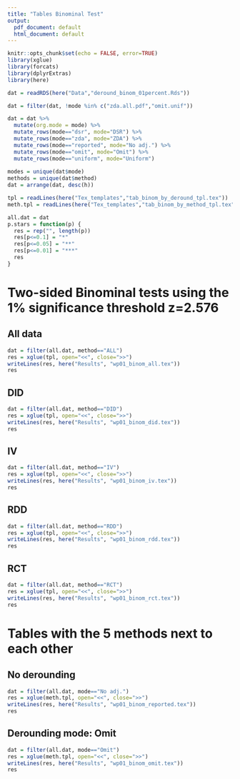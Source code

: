 ```yaml
---
title: "Tables Binominal Test"
output:
  pdf_document: default
  html_document: default
---
```


```r
knitr::opts_chunk$set(echo = FALSE, error=TRUE)
library(xglue)
library(forcats)
library(dplyrExtras)
library(here)

dat = readRDS(here("Data","deround_binom_01percent.Rds"))

dat = filter(dat, !mode %in% c("zda.all.pdf","omit.unif"))

dat = dat %>%
  mutate(org.mode = mode) %>%
  mutate_rows(mode=="dsr", mode="DSR") %>%
  mutate_rows(mode=="zda", mode="ZDA") %>%
  mutate_rows(mode=="reported", mode="No adj.") %>%
  mutate_rows(mode=="omit", mode="Omit") %>%
  mutate_rows(mode=="uniform", mode="Uniform")
  
modes = unique(dat$mode)
methods = unique(dat$method)
dat = arrange(dat, desc(h))

tpl = readLines(here("Tex_templates","tab_binom_by_deround_tpl.tex"))
meth.tpl = readLines(here("Tex_templates","tab_binom_by_method_tpl.tex"))

all.dat = dat
p.stars = function(p) {
  res = rep("", length(p))
  res[p<=0.1] = "*"
  res[p<=0.05] = "**"
  res[p<=0.01] = "***"
  res
}

```

# Two-sided Binominal tests using the 1% significance threshold z=2.576

## All data

```r
dat = filter(all.dat, method=="ALL")
res = xglue(tpl, open="<<", close=">>")
writeLines(res, here("Results", "wp01_binom_all.tex"))
res
```


## DID

```r
dat = filter(all.dat, method=="DID")
res = xglue(tpl, open="<<", close=">>")
writeLines(res, here("Results", "wp01_binom_did.tex"))
res
```

## IV

```r
dat = filter(all.dat, method=="IV")
res = xglue(tpl, open="<<", close=">>")
writeLines(res, here("Results", "wp01_binom_iv.tex"))
res
```


## RDD

```r
dat = filter(all.dat, method=="RDD")
res = xglue(tpl, open="<<", close=">>")
writeLines(res, here("Results", "wp01_binom_rdd.tex"))
res
```

## RCT

```r
dat = filter(all.dat, method=="RCT")
res = xglue(tpl, open="<<", close=">>")
writeLines(res, here("Results", "wp01_binom_rct.tex"))
res
```

# Tables with the 5 methods next to each other

## No derounding

```r
dat = filter(all.dat, mode=="No adj.")
res = xglue(meth.tpl, open="<<", close=">>")
writeLines(res, here("Results", "wp01_binom_reported.tex"))
res

```


## Derounding mode: Omit

```r
dat = filter(all.dat, mode=="Omit")
res = xglue(meth.tpl, open="<<", close=">>")
writeLines(res, here("Results", "wp01_binom_omit.tex"))
res

```

